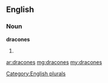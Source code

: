 ==English==

===Noun===
'''dracones'''

# {{plural of|[[dracone]]}}

[[Category:English plurals]]

[[ar:dracones]]
[[mg:dracones]]
[[my:dracones]]